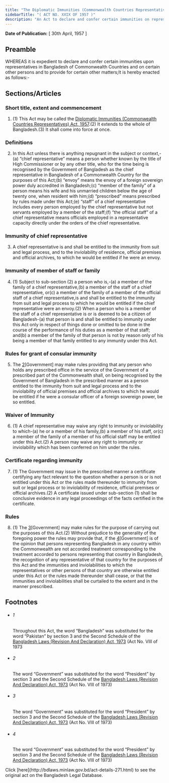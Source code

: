 ```yaml
---
title: "The Diplomatic Immunities (Commonwealth Countries Representatives) Act, 1957"
sidebarTitle: "( ACT NO. XXIX OF 1957 )"
description: "An Act to declare and confer certain immunities on representatives in Bangladesh of Commonwealth Countries and on certain other persons. 1♣"
---
```


**Date of Publication:** [ 30th April, 1957 ]

## Preamble

WHEREAS it is expedient to declare and confer certain immunities upon representatives in Bangladesh of Commonwealth Countries and on certain other persons and to provide for certain other matters;It is hereby enacted as follows:-

## Sections/Articles

### Short title, extent and commencement

1. (1) This Act may be called the [Diplomatic Immunities (Commonwealth Countries Representatives) Act, 1957](/laws/act-271 "Diplomatic Immunities (Commonwealth Countries Representatives) Act, 1957").(2) It extends to the whole of Bangladesh.(3) It shall come into force at once.

### Definitions

2. In this Act unless there is anything repugnant in the subject or context,-(a) “chief representative” means a person whether known by the title of High Commissioner or by any other title, who for the time being is recognised by the Government of Bangladesh as the chief representative in Bangladesh of a Commonwealth Country for the purposes of this Act;(b) “envoy” means the envoy of a foreign sovereign power duly accredited in Bangladesh;(c) “member of the family” of a person means his wife and his unmarried children below the age of twenty one, when resident with him;(d) “prescribed” means prescribed by rules made under this Act;(e) “staff” of a chief representative includes every person employed by the chief representative but not servants employed by a member of the staff;(f) “the official staff” of a chief representative means officials employed in a representative capacity directly under the orders of the chief representative.

### Immunity of chief representative

3. A chief representative is and shall be entitled to the immunity from suit and legal process, and to the inviolability of residence, official premises and official archives, to which he would be entitled if he were an envoy.

### Immunity of member of staff or family

4. (1) Subject to sub-section (2) a person who is,-(a) a member of the family of a chief representative,(b) a member of the staff of a chief representative, or(c) a member of the family of a member of the official staff of a chief representative,is and shall be entitled to the immunity from suit and legal process to which he would be entitled if the chief representative were an envoy.(2) When a person who is a member of the staff of a chief representative is or is deemed to be a citizen of Bangladesh-(a) that person is and shall be entitled to immunity under this Act only in respect of things done or omitted to be done in the course of the performance of his duties as a member of that staff; and(b) a member of the family of that person is not by reason only of his being a member of that family entitled to any immunity under this Act.

### Rules for grant of consular immunity

5. The [2](1)[Government] may make rules providing that any person who holds any prescribed office in the service of the Government of a prescribed part of the Commonwealth shall, on being recognised by the Government of Bangladesh in the prescribed manner as a person entitled to the immunity from suit and legal process and to the inviolability of official premises and official archives to which he would be entitled if he were a consular officer of a foreign sovereign power, be so entitled.

### Waiver of Immunity

6. (1) A chief representative may waive any right to immunity or inviolability to which-(a) he or a member of his family,(b) a member of his staff, or(c) a member of the family of a member of his official staff may be entitled under this Act.(2) A person may waive any right to immunity or inviolability which has been conferred on him under the rules.

### Certificate regarding immunity

7. (1) The Government may issue in the prescribed manner a certificate certifying any fact relevant to the question whether a person is or is not entitled under this Act or the rules made thereunder to immunity from suit or legal process or to inviolability of residence, official premises or official archives.(2) A certificate issued under sub-section (1) shall be conclusive evidence in any legal proceedings of the facts certified in the certificate.

### Rules

8. (1) The [3](1)[Government] may make rules for the purpose of carrying out the purposes of this Act.(2) Without prejudice to the generality of the foregoing power the rules may provide that, if the [4](2)[Government] is of the opinion that persons representing Bangladesh in any country within the Commonwealth are not accorded treatment corresponding to the treatment accorded to persons representing that country in Bangladesh, the recognition of any representative of that country for the purposes of this Act and the immunities and inviolabilities to which the representatives or other persons of that country are otherwise entitled under this Act or the rules made thereunder shall cease, or that the immunities and inviolabilities shall be curtailed to the extent and in the manner prescribed.

## Footnotes

- ###### 1

  Throughout this Act, the word “Bangladesh” was substituted for the word “Pakistan” by section 3 and the Second Schedule of the [Bangladesh Laws (Revision And Declaration) Act, 1973](/laws/act-430 "Bangladesh Laws (Revision And Declaration) Act, 1973") (Act No. VIII of 1973

- ###### 2

  The word “Government” was substituted for the word “President” by section 3 and the Second Schedule of the [Bangladesh Laws (Revision And Declaration) Act, 1973](/laws/act-430 "Bangladesh Laws (Revision And Declaration) Act, 1973") (Act No. VIII of 1973)

- ###### 3

  The word “Government” was substituted for the word “President” by section 3 and the Second Schedule of the [Bangladesh Laws (Revision And Declaration) Act, 1973](/laws/act-430 "Bangladesh Laws (Revision And Declaration) Act, 1973") (Act No. VIII of 1973)

- ###### 4

  The word “Government” was substituted for the word “President” by section 3 and the Second Schedule of the [Bangladesh Laws (Revision And Declaration) Act, 1973](/laws/act-430 "Bangladesh Laws (Revision And Declaration) Act, 1973") (Act No. VIII of 1973)

<Note>
  Click [here](http://bdlaws.minlaw.gov.bd/act-details-271.html) to see the original act on the Bangladesh Legal Database.
</Note>
